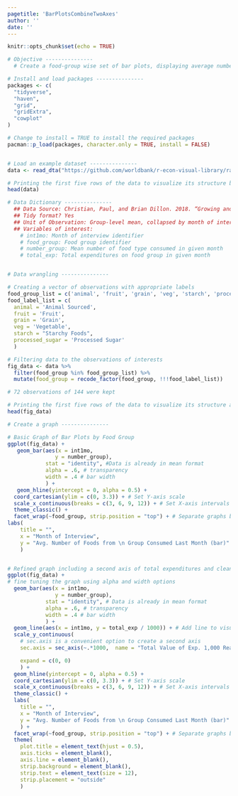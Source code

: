 ```yaml
---
pagetitle: 'BarPlotsCombineTwoAxes'
author: ''
date: ''
---
```


```r
knitr::opts_chunk$set(echo = TRUE)
```

```r
# Objective ---------------
  # Create a food-group wise set of bar plots, displaying average number of foods from each group consumed last month on one axis, and total value of expenditures on the other, by month. 

# Install and load packages ---------------
packages <- c(
  "tidyverse",
  "haven",
  "grid",
  "gridExtra",
  "cowplot"
)

# Change to install = TRUE to install the required packages
pacman::p_load(packages, character.only = TRUE, install = FALSE)


# Load an example dataset ---------------
data <- read_dta("https://github.com/worldbank/r-econ-visual-library/raw/master/Library/Data/BarPlotsCombineTwoAxes.dta")

# Printing the first five rows of the data to visualize its structure before data wrangling
head(data)

# Data Dictionary ---------------
  ## Data Source: Christian, Paul, and Brian Dillon. 2018. “Growing and Learning When Consumption Is Seasonal: Long-Term Evidence From Tanzania.” Demography 55 (3): 1091–1118. doi:10.1007/s13524-018-0669-4.
  ## Tidy format? Yes
  ## Unit of Observation: Group-level mean, collapsed by month of interview and food type
  ## Variables of interest:
    # int1mo: Month of interview identifier 
    # food_group: Food group identifier 
    # number_group: Mean number of food type consumed in given month 
    # total_exp: Total expenditures on food group in given month


# Data wrangling ---------------

# Creating a vector of observations with appropriate labels 
food_group_list = c('animal', 'fruit', 'grain', 'veg', 'starch', 'processed_sugar')
food_label_list = c(
  animal = 'Animal Sourced',
  fruit = 'Fruit',
  grain = 'Grain',
  veg = 'Vegetable',
  starch = "Starchy Foods",
  processed_sugar = 'Processed Sugar'
  )

# Filtering data to the observations of interests
fig_data <- data %>%
  filter(food_group %in% food_group_list) %>%
  mutate(food_group = recode_factor(food_group, !!!food_label_list))

# 72 observations of 144 were kept 

# Printing the first five rows of the data to visualize its structure after data wrangling
head(fig_data)

# Create a graph ---------------

# Basic Graph of Bar Plots by Food Group 
ggplot(fig_data) +
   geom_bar(aes(x = int1mo,
               y = number_group), 
            stat = "identity", #Data is already in mean format
            alpha = .6, # transparency
            width = .4 # bar width
            ) +
   geom_hline(yintercept = 0, alpha = 0.5) + 
  coord_cartesian(ylim = c(0, 3.3)) + # Set Y-axis scale
  scale_x_continuous(breaks = c(3, 6, 9, 12)) + # Set X-axis intervals 
  theme_classic() +
  facet_wrap(~food_group, strip.position = "top") + # Separate graphs by by food groups 
labs(
    title = "",
    x = "Month of Interview",
    y = "Avg. Number of Foods from \n Group Consumed Last Month (bar)"
    )


# Refined graph including a second axis of total expenditures and cleaner labeling 
ggplot(fig_data) +
# fine tuning the graph using alpha and width options
  geom_bar(aes(x = int1mo,
               y = number_group), 
            stat = "identity", # Data is already in mean format
            alpha = .6, # transparency
            width = .4 # bar width
            ) +
  geom_line(aes(x = int1mo, y = total_exp / 1000)) + # Add line to visualize expenditures
  scale_y_continuous(
    # sec.axis is a convenient option to create a second axis
    sec.axis = sec_axis(~.*1000,  name = "Total Value of Exp. 1,000 Real Tz Sh. (line)"), 

    expand = c(0, 0)
    ) +
  geom_hline(yintercept = 0, alpha = 0.5) +
  coord_cartesian(ylim = c(0, 3.3)) + # Set Y-axis scale 
  scale_x_continuous(breaks = c(3, 6, 9, 12)) + # Set X-axis intervals 
  theme_classic() +
  labs(
    title = "",
    x = "Month of Interview",
    y = "Avg. Number of Foods from \n Group Consumed Last Month (bar)"
    ) +
  facet_wrap(~food_group, strip.position = "top") + # Separate graphs by by food groups 
  theme(
    plot.title = element_text(hjust = 0.5),
    axis.ticks = element_blank(),
    axis.line = element_blank(),
    strip.background = element_blank(),
    strip.text = element_text(size = 12),
    strip.placement = "outside"
    )

```
